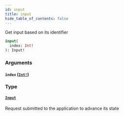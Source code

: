 ```yaml
---
id: input
title: input
hide_table_of_contents: false
---
```



Get input based on its identifier

```graphql
input(
  index: Int!
): Input!
```


### Arguments

#### `index` ([`Int!`](../../scalars/int))




### Type

#### [`Input`](../../objects/input)

Request submitted to the application to advance its state
